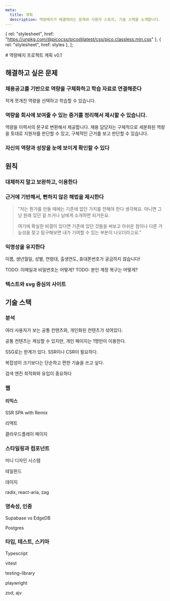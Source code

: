 ```yaml
---
meta:
  title: 계획
  description: 역량배지가 해결하려는 문제와 사용자 스토리, 기술 스택을 소개합니다.
---
```

  { rel: "stylesheet", href: "https://unpkg.com/@picocss/pico@latest/css/pico.classless.min.css" },
  { rel: "stylesheet", href: styles },
];

<CenterCardLayout>
# 역량배지 프로젝트 계획
v0.1

## 해결하고 싶은 문제
### 채용공고를 기반으로 역량을 구체화하고 학습 자료로 연결해준다
작게 쪼개진 역량을 선택하고 학습할 수 있습니다.
### 역량을 회사에 보여줄 수 있는 증거를 정리해서 제시할 수 있습니다.
역량을 이력서의 문구로 변환해서 제공합니다. 채용 담당자는 구체적으로 세분화된 역량을 토대로 지원자를 판단할 수 있고, 구체적인 근거를 보고 판단할 수 있습니다.
### 자신의 역량과 성장을 눈에 보이게 확인할 수 있다

## 원칙
### 대체하지 말고 보완하고, 이용한다

### 근거에 기반해서, 뻔하지 않은 해법을 제시한다

> "저는 뭔가를 만들 때에는 기존에 없던 가치를 전해야 한다 생각해요. 아니면 그냥 원래 있던 걸 쓰거나 남에게 소개하면 되거든요.
>
> 여기에 확실한 비결이 있다면 기존에 있던 것들을 써보고 아쉬운 점이나 다른 가능성을 찾고 탐구해보면 내가 기여할 수 있는 부분이 나오더라고요."

### 익명성을 유지한다
이름, 생년월일, 성별, 연령대, 출생연도, 휴대폰번호가 궁금하지 않습니다!

TODO: 이메일과 비밀번호는 어떻게?
TODO: 본인 계정 복구는 어떻게?

### 텍스트와 svg 중심의 사이트

## 기술 스택
### 분석
여러 사용자가 보는 공통 컨텐츠와, 개인화된 컨텐츠가 섞여있다.

공통 컨텐츠는 캐싱할 수 있지만, 개인 페이지는 1명만이 이용한다.

SSG로는 한계가 있다. SSR이나 CSR이 필요하다.

복잡성이 크기보다는 단순하고 편한 기술을 쓰고 싶다.

검색 엔진 최적화와 유입이 중요하다

### 웹
#### 리믹스
SSR SPA with Remix
<RemixLogo />

리액트

클라우드플레이 페이지

### 스타일링과 컴포넌트

미니 디자인 시스템

테일윈드

데이지

radix, react-aria, zag

### 영속성, 인증

Supabase vs EdgeDB

Postgres

### 타입, 테스트, 스키마
Typescript

vitest

testing-library

playwright

zod, ajv

</CenterCardLayout>